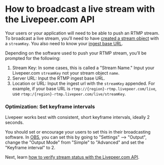 
<DocsLayout title="How to broadcast a live stream - Livepeer.com" description="How to broadcast a live stream with the Livepeer.com API">


# How to broadcast a live stream with the Livepeer.com API

Your users or your application will need to be able to push an RTMP stream. To
broadcast a live stream, you’ll need to have
[created a stream object](/docs/guides/api/create-a-stream) with a `streamKey`.
You also need to know your [ingest base URL](/docs/guides/api/base-urls).

Depending on the software used to push your RTMP stream, you’ll be prompted for
the following:

1. Stream Key: In some cases, this is called a "Stream Name." Input your
   Livepeer.com `streamKey` not your stream object `name`.
1. Server URL: Input the RTMP ingest base URL.
1. Location or URL: Input the ingest url with the `streamKey` appended. For
   example, if your base URL is `rtmp://{region}-rtmp.livepeer.com/live`, use
   `rtmp:/{region}-rtmp.livepeer.com/live/streamKey`.

### Optimization: Set keyframe intervals

Livepeer works best with consistent, short keyframe intervals, ideally 2
seconds.

You should set or encourage your users to set this in their broadcasting
software. In [OBS](https://obsproject.com/), you can set this by going to
"Settings" --> "Output", change the "Output Mode" from "Simple" to "Advanced"
and set the "Keyframe interval" to 2.

Next, learn
[how to verify stream status with the Livepeer.com API](/docs/guides/api/verify-stream-status).

</DocsLayout>

